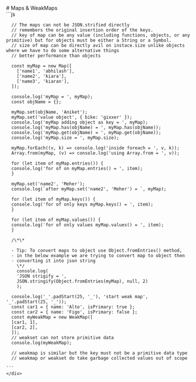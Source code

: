 
<Meta title="JavaScript/Maps & WeakMaps" />

<div className="sb-container">
  <div className='sb-section-title'>
    # Maps & WeakMaps
  </div>
  <div className="sb-section">
    <div className="sb-section-item">
    ```js

      // The maps can not be JSON.strified directly
      // remembers the original insertion order of the keys.
      // key of map can be any value (including functions, objects, or any primitive) but for objects must be either a String or a Symbol.
      // size of map can be directly avil on instace.size unlike objects where we have to do some alternative things
      // better performance than objects

      const myMap = new Map([
        ['name1', 'abhilash'],
        ['name2', 'kiara'],
        ['name3', 'kiaran'],
      ]);

      console.log('myMap = ', myMap);
      const objName = {};

      myMap.set(objName, 'Aniket');
      myMap.set('value object', { bike: 'gixxer' });
      console.log('myMap adding object as key = ', myMap);
      console.log('myMap.has(objName) = ', myMap.has(objName));
      console.log('myMap.get(objName) = ', myMap.get(objName));
      console.log('myMap.size = ', myMap.size);

      myMap.forEach((v, k) => console.log('inside foreach = ', v, k));
      Array.from(myMap, (v) => console.log('using Array.from = ', v));

      for (let item of myMap.entries()) {
      console.log('for of on myMap.entries() = ', item);
      }

      myMap.set('name2', 'Meher');
      console.log(`after myMap.set('name2', 'Meher') = `, myMap);

      for (let item of myMap.keys()) {
      console.log('for of only keys myMap.keys() = ', item);
      }

      for (let item of myMap.values()) {
      console.log('for of only values myMap.values() = ', item);
      }

      /\*\*

      - Tip: To convert maps to object use Object.fromEntries() method,
      - in the below example we are trying to convert map to object then
      - converting it into json string
        \*/
        console.log(
        'JSON strigify = ',
        JSON.stringify(Object.fromEntries(myMap), null, 2)
        );

      console.log('_'.padStart(25, '_'), 'start weak map', '_'.padStart(25, '_'));
      const car1 = { name: 'Alto', isPrimary: true };
      const car2 = { name: 'Figo', isPrimary: false };
      const myWeakMap = new WeakMap([
      [car1, 1],
      [car2, 2],
      ]);
      // weakset can not store primitive data
      console.log(myWeakMap);

      // weakmap is similar but the key must not be a primitive data type
      // weakmap or weakset do take garbage collected values out of scope

    ```
    </div>

  </div>
</div>
